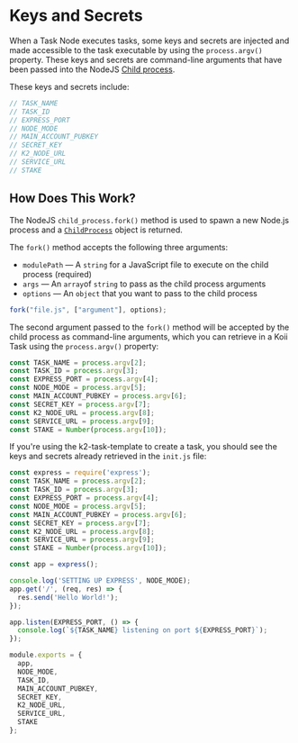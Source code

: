 # Keys and Secrets

When a Task Node executes tasks, some keys and secrets are injected and made accessible to the task executable by using the `process.argv()` property. These keys and secrets are command-line arguments that have been passed into the NodeJS [Child process](https://nodejs.org/api/child\_process.html).

These keys and secrets include:

```typescript
// TASK_NAME 
// TASK_ID
// EXPRESS_PORT 
// NODE_MODE
// MAIN_ACCOUNT_PUBKEY 
// SECRET_KEY 
// K2_NODE_URL 
// SERVICE_URL 
// STAKE
```

## How Does This Work?

The NodeJS `child_process.fork()` method is used to spawn a new Node.js process and a [`ChildProcess`](https://nodejs.org/api/child\_process.html#class-childprocess) object is returned.&#x20;

The `fork()` method accepts the following three arguments:

* `modulePath` — A `string` for a JavaScript file to execute on the child process (required)
* `args` — An `array`of `string` to pass as the child process arguments
* `options` — An `object` that you want to pass to the child process

```javascript
fork("file.js", ["argument"], options);
```

The second argument passed to the `fork()` method will be accepted by the child process as command-line arguments, which you can retrieve in a Koii Task using the `process.argv()` property:

```javascript
const TASK_NAME = process.argv[2];
const TASK_ID = process.argv[3];
const EXPRESS_PORT = process.argv[4];
const NODE_MODE = process.argv[5];
const MAIN_ACCOUNT_PUBKEY = process.argv[6];
const SECRET_KEY = process.argv[7];
const K2_NODE_URL = process.argv[8];
const SERVICE_URL = process.argv[9];
const STAKE = Number(process.argv[10]);
```

If you're using the k2-task-template to create a task, you should see the keys and secrets already retrieved in the `init.js` file:

```javascript
const express = require('express');
const TASK_NAME = process.argv[2];
const TASK_ID = process.argv[3];
const EXPRESS_PORT = process.argv[4];
const NODE_MODE = process.argv[5];
const MAIN_ACCOUNT_PUBKEY = process.argv[6];
const SECRET_KEY = process.argv[7];
const K2_NODE_URL = process.argv[8];
const SERVICE_URL = process.argv[9];
const STAKE = Number(process.argv[10]);

const app = express();

console.log('SETTING UP EXPRESS', NODE_MODE);
app.get('/', (req, res) => {
  res.send('Hello World!');
});

app.listen(EXPRESS_PORT, () => {
  console.log(`${TASK_NAME} listening on port ${EXPRESS_PORT}`);
});

module.exports = {
  app,
  NODE_MODE,
  TASK_ID,
  MAIN_ACCOUNT_PUBKEY,
  SECRET_KEY,
  K2_NODE_URL,
  SERVICE_URL,
  STAKE
};
```
